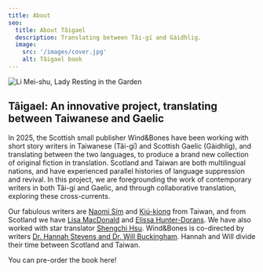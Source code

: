 ```yaml
---
title: About
seo:
  title: About Tâigael
  description: Translating between Tâi-gí and Gàidhlig.
  image:
    src: '/images/cover.jpg'
    alt: Tâigael book
---
```



![Li Mei-shu, Lady Resting in the Garden](/images/cover.jpg)

## Tâigael: An innovative project, translating between Taiwanese and Gaelic

In 2025, the Scottish small publisher Wind&Bones have been working with short story writers in Taiwanese (Tâi-gí) and Scottish Gaelic (Gàidhlig), and translating between the two languages, to produce a brand new collection of original fiction in translation. Scotland and Taiwan are both multilingual nations, and have experienced parallel histories of language suppression and revival. In this project, we are foregrounding the work of contemporary writers in both Tâi-gí and Gaelic, and through collaborative translation, exploring these cross-currents.

Our fabulous writers are [Naomi Sím](/naomi) and [Kiú-kiong](/kiukiong) from Taiwan, and from Scotland we have [Lisa MacDonald](/lisa) and [Elissa Hunter-Dorans](/elissa). We have also worked with star translator [Shengchi Hsu](/shengchi). Wind&Bones is co-directed by writers [Dr. Hannah Stevens and Dr. Will Buckingham](/windandbones). Hannah and Will divide their time between Scotland and Taiwan.

You can pre-order the book here!

<Order />
